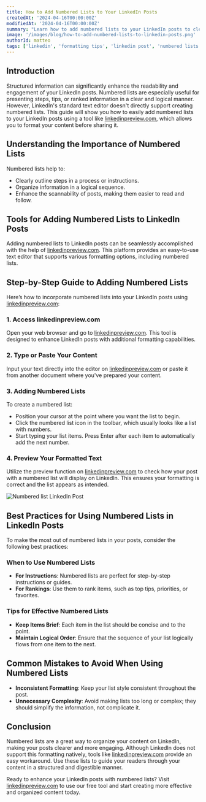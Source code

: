 ```yaml
---
title: How to Add Numbered Lists to Your LinkedIn Posts
createdAt: '2024-04-16T00:00:00Z'
modifiedAt: '2024-04-16T00:00:00Z'
summary: "Learn how to add numbered lists to your LinkedIn posts to clearly structure your content. Discover simple steps and tools to make your posts more organized and impactful."
image: '/images/blog/how-to-add-numbered-lists-to-linkedin-posts.png'
authorId: matteo
tags: ['linkedin', 'formatting tips', 'linkedin post', 'numbered lists']
---
```


## Introduction
Structured information can significantly enhance the readability and engagement of your LinkedIn posts. Numbered lists are especially useful for presenting steps, tips, or ranked information in a clear and logical manner. However, LinkedIn's standard text editor doesn't directly support creating numbered lists. This guide will show you how to easily add numbered lists to your LinkedIn posts using a tool like [linkedinpreview.com](https://linkedinpreview.com/#tool), which allows you to format your content before sharing it.

<CtaCard
    title='Organize Your LinkedIn Posts with Numbered Lists Using Our Free Tool!'
    description='Easily add numbered lists to your LinkedIn posts, and preview how they look on desktop and mobile.'
    primaryButtonText='Use Our Free Tool'
    primaryButtonUrl='/#tool'
    pattern='circles'
    align='center'
/>

## Understanding the Importance of Numbered Lists
Numbered lists help to:
- Clearly outline steps in a process or instructions.
- Organize information in a logical sequence.
- Enhance the scannability of posts, making them easier to read and follow.

## Tools for Adding Numbered Lists to LinkedIn Posts
Adding numbered lists to LinkedIn posts can be seamlessly accomplished with the help of [linkedinpreview.com](https://linkedinpreview.com/#tool). This platform provides an easy-to-use text editor that supports various formatting options, including numbered lists.

## Step-by-Step Guide to Adding Numbered Lists
Here’s how to incorporate numbered lists into your LinkedIn posts using [linkedinpreview.com](https://linkedinpreview.com/#tool):

### 1. Access linkedinpreview.com
Open your web browser and go to [linkedinpreview.com](http://linkedinpreview.com/#tool). This tool is designed to enhance LinkedIn posts with additional formatting capabilities.

### 2. Type or Paste Your Content
Input your text directly into the editor on [linkedinpreview.com](https://linkedinpreview.com/#tool) or paste it from another document where you've prepared your content.

### 3. Adding Numbered Lists
To create a numbered list:
- Position your cursor at the point where you want the list to begin.
- Click the numbered list icon in the toolbar, which usually looks like a list with numbers.
- Start typing your list items. Press Enter after each item to automatically add the next number.

### 4. Preview Your Formatted Text
Utilize the preview function on [linkedinpreview.com](https://linkedinpreview.com/#tool) to check how your post with a numbered list will display on LinkedIn. This ensures your formatting is correct and the list appears as intended.

<Image src='/images/blog/numbered-lists-example.png' alt='Numbered list LinkedIn Post' width={1500} height={500} />

## Best Practices for Using Numbered Lists in LinkedIn Posts
To make the most out of numbered lists in your posts, consider the following best practices:

### When to Use Numbered Lists
- **For Instructions**: Numbered lists are perfect for step-by-step instructions or guides.
- **For Rankings**: Use them to rank items, such as top tips, priorities, or favorites.

### Tips for Effective Numbered Lists
- **Keep Items Brief**: Each item in the list should be concise and to the point.
- **Maintain Logical Order**: Ensure that the sequence of your list logically flows from one item to the next.

## Common Mistakes to Avoid When Using Numbered Lists
- **Inconsistent Formatting**: Keep your list style consistent throughout the post.
- **Unnecessary Complexity**: Avoid making lists too long or complex; they should simplify the information, not complicate it.

## Conclusion
Numbered lists are a great way to organize your content on LinkedIn, making your posts clearer and more engaging. Although LinkedIn does not support this formatting natively, tools like [linkedinpreview.com](https://linkedinpreview.com/#tool) provide an easy workaround. Use these lists to guide your readers through your content in a structured and digestible manner.

Ready to enhance your LinkedIn posts with numbered lists? Visit [linkedinpreview.com](https://linkedinpreview.com/#tool) to use our free tool and start creating more effective and organized content today.

<CtaCard
    title='Format and Preview your LinkedIn Posts with our Free Tool!'
    description='Add numbered lists and other formatting options to refine your LinkedIn posts. Preview them on desktop and mobile with our free tool.'
    primaryButtonText='Use Our Free Tool'
    primaryButtonUrl='/#tool'
    pattern='circles'
    align='center'
/>